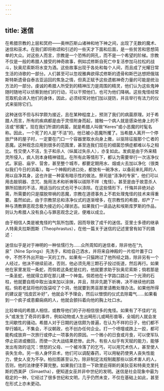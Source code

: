 ```yaml
---
---
---
```

title: 迷信
---




在希腊宗教的上层和冥府——奥林匹斯山诸神和地下神之间，出现了无数的魔术、迷信和巫术。在我们即将称颂和引述的一些天才下面和后面，是一些贫苦和思想简单的大众。对这些人而言，宗教是一个恐怖的网孔，而不是一个希望的阶梯。宗教不仅是一般的希腊人接受的神奇故事，例如忒修斯自死亡中复活参加马拉松的战斗，狄奥尼索斯将水变为酒。这些故事出现于各处和每个人间，而且成了光耀日常生活的诗歌的一部分。人们甚至可以忽视雅典欲得忒修斯的遗骨和斯巴达想把俄瑞斯特斯遗骨自泰吉亚运回的焦急之情，但真正赋予这些遗骸神奇力量的可能是统治方法的一部分。虔诚的希腊人所受到的精神压力是周围的精灵，他们认为这些鬼神随时随地可以侦察到他们的行动，可以干预他们，也可为他们降祸。这些鬼怪经常觅取机会进入他们的身体，因此，必须经常对他们加以提防，并且举行有法力的仪式来驱除它们。

这种迷信不但与科学颇为接近，且在某种程度上，预测了我们的病菌原理。对于希腊人而言，所有的疾病都是由于灵怪附身而起，接触一个病人就是感染他身上的不洁或“邪魔”。现在我们所谓的病菌，就是希腊人叫做“Keres”或小恶魔的时髦名称。因此，一个死了的人是“不洁”的，他已被小恶魔所攫了。当希腊人离开一个停放尸体的屋子时，一定要在门口一个容器里取水向身上撒，以驱除征服那个亡者的恶魔。这种观念应用到很多的范围里，甚至连我们现在的细菌恐惧症都难以与之相比。性交使人不洁，生子和杀人（纵属过失杀人），亦复如此。发疯是由于外来精灵所侵入，疯人则本身精神错乱。在所有此等情形下，都认为需要举行一次洁净仪式。家庭、庙宇、营舍，甚至整个城市，都要定期用水、烟或火去加以净化（很类似我们今日的消毒）。每一个神殿的进口处，都放有一碗净水，以备前来礼拜的人用以自净其身，这也许是一种富有暗示性的做法。祭司是“涤净的专家”，他们可以用击敲铜器、念咒、施用法术和祈祷等以祓除不祥（鬼怪）。甚至是由于故意杀人罪所招致的不洁，用适当的仪式也可予以涤除。在这些情形下，忏悔并非绝对必需，所需要的只是摆脱带祸的恶魔，宗教在道德事务上不若处理鬼怪的技术来得重要。虽然如此，由于宗教禁忌和涤净仪式的逐渐增多，在宗教性的希腊，却产了一种与清教罪恶观念极为接近的心理状态。如果我们一读品达和埃斯库罗斯的作品，则认为希腊人没有良心与罪恶观念之说，便难以成立。

由于相信人类是被鬼怪的气氛所包围，因而导致了成千的迷信。亚里士多德的继承人特奥夫拉斯图斯（Theophrastus），在他一篇关于迷信的记述里曾有如下的摘述：

迷信似乎是对于神明的一种怯懦行为……众所周知的迷信者，除非他在“九泉”（Nine Springs）先洗手，和给自己洒水，并将来自神殿的一片桂叶置于口中，不然不外出开始一天的工作。如果有一只猫跨过了他所经之路，除非另有一个人经过，他决不继续前进，否则，他必须先用三颗石子投过街道，然后再行。如果他在家里发现一条蛇，而倘若这条蛇是红的，他就要求助于狄奥尼索斯；倘若那是一条圣蛇，他就得立即在那儿建一个神龛。倘若他在十字路口路过一个光滑的石柱，他就要自瓶中取出油来加以涂抹，并且，除非先跪下祈祷，决不继续他的路程。倘若老鼠将他的饭袋咬了个洞，他就要到男巫那里请教处理办法。如果他所得的建议是“找皮匠补好”，他就会不予理会，然后以憎恨的仪式去除霉气……如果看到一个疯子或患癫痫病的人，他就会颤抖着向他的胸上吐口水。



比较单纯的希腊人相信，或教导他们的子孙相信很多的鬼怪。如果有了不佳的“兆头”或发生了奇异的事件，例如动物或人生出畸形儿或畸形兽等，全城的人就会发生间歇性的骚动。希腊人对于日期的迷信颇为普遍，在认为不祥的日子，他们都不举行婚礼，不集会，不议朝政，也不创办任何企业。打一个喷嚏或跌上一跤，都可能构成放弃一次旅行或停止一项事务的原因。一个微小的日食或月食，可以使军队停止前进或撤回，而使一次大战结果悲惨。此外，有些人似乎有天赋的能力，能够发出有效的诅咒：愤怒的父母、一个被冷落了的乞丐，可以用咒术伤人，甚至使人丧失生命。另一些人身怀异术，他们可以调配春药，可以用秘药使男人丧失性能力，使女人变为不孕。柏拉图甚至认为，除非制定法规制裁那些以妖术害人的人，否则，他的法律便不算完整。如果我们注意一下欧里庇得斯的美狄亚和特奥克里托斯的西美萨（Simaetha），便知道女巫并非中世纪的发明。迷信是社会现象中最为稳定的一种，它经过了很多世纪和文明，几乎仍然未变，不仅在基础上如此，甚至在形式上亦未更动。